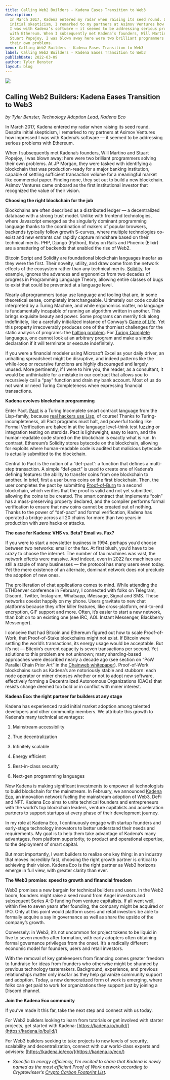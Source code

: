 ```yaml
---
title: Calling Web2 Builders - Kadena Eases Transition to Web3
description:
  In March 2017, Kadena entered my radar when raising its seed round. Despite
  initial skepticism, I remarked to my partners at Asimov Ventures how impressed
  I was with Kadena’s software — it seemed to be addressing serious problems
  with Ethereum. When I subsequently met Kadena’s founders, Will Martino and
  Stuart Popejoy, I was blown away here were two brilliant programmers solving
  their own problems.
menu: Calling Web2 Builders - Kadena Eases Transition to Web3
label: Calling Web2 Builders - Kadena Eases Transition to Web3
publishDate: 2022-03-09
author: Tyler Benster
layout: blog
---
```


![](/assets/blog/1_jYzwXoAJq18vJgaOfl9rgA.webp)

## Calling Web2 Builders: Kadena Eases Transition to Web3

_by Tyler Benster, Technology Adoption Lead, Kadena Eco_

In March 2017, Kadena entered my radar when raising its seed round. Despite
initial skepticism, I remarked to my partners at Asimov Ventures how impressed I
was with Kadena’s software — it seemed to be addressing serious problems with
Ethereum.

When I subsequently met Kadena’s founders, Will Martino and Stuart Popejoy, I
was blown away: here were two brilliant programmers solving their own problems.
At JP Morgan, they were tasked with identifying a blockchain that was
production-ready for a major banking institution, capable of settling sufficient
transaction volume for a meaningful market like commercial paper. Finding none,
they set out to build a new blockchain. Asimov Ventures came onboard as the
first institutional investor that recognized the value of their vision.

**Choosing the right blockchain for the job**

Blockchains are often described as a distributed ledger — a decentralized
database with a strong trust model. Unlike with frontend technologies, where
Javascript emerged as the singularly dominant programming language thanks to the
coordination of makers of popular browsers, backends typically follow growth
S-curves, where multiple technologies co-exist and new entrants can rapidly
capture mindshare based on their technical merits. PHP, Django (Python), Ruby on
Rails and Phoenix (Elixir) are a smattering of backends that enabled the rise of
Web2.

Bitcoin Script and Solidity are foundational blockchain languages insofar as
they were the first. Their novelty, utility, and draw come from the network
effects of the ecosystem rather than any technical merits.
[Solidity](https://en.wikipedia.org/wiki/Solidity), for example, ignores the
advances and ergonomics from two decades of progress in Programming Language
Theory, allowing entire classes of bugs to exist that could be prevented at a
language level.

Nearly all programmers today use language and tooling that are, in some
theoretical sense, completely interchangeable. Ultimately our code could be
interpreted by a Turing Machine, and while ergonomics matter, no language is
fundamentally incapable of running an algorithm written in another. This brings
exquisite beauty and power. Some programs can merrily tick along indefinitely,
like a carefully initialized instance of Conway’s
[Game of Life](https://playgameoflife.com/). Yet this property irrecoverably
produces one of the thorniest challenges for the static analysis of programs:
the [halting problem](https://brilliant.org/wiki/halting-problem/). For
[Turing Complete](https://academy.binance.com/en/glossary/turing-complete)
languages, one cannot look at an arbitrary program and make a simple declaration
if it will terminate or execute indefinitely.

If you were a financial modeler using Microsoft Excel as your daily driver, an
unhalting spreadsheet might be disruptive, and indeed patterns like the
while-loop or recursive functions are highly discouraged and largely unused.
More pertinently, if I were to hire you, the reader, as a consultant, it would
be unthinkable for a mistake in our contract that allows you to recursively call
a “pay” function and drain my bank account. Most of us do not want or need
Turing Completeness when expressing financial transactions.

**Kadena evolves blockchain programming**

Enter Pact. [Pact](https://medium.com/kadena-io/tagged/pact) is a Turing
Incomplete smart contract language from the Lisp-family, because
[real hackers use Lisp](http://www.paulgraham.com/avg.html), of course! Thanks
to Turing-incompleteness, all Pact programs must halt, and powerful tooling like
Formal Verification are baked in at the language level–think test fuzzing or
integration testing on steroids. Pact is lightweight, easy to learn, and the
human-readable code stored on the blockchain is exactly what is run. In
contrast, Ethereum’s Solidity stores bytecode on the blockchain, allowing for
exploits where human-readable code is audited but malicious bytecode is actually
submitted to the blockchain.

Central to Pact is the notion of a “def-pact”: a function that defines a
multi-step transaction. A simple “def-pact” is used to create one of Kadena’s
defining features: the ability to transfer coins from one blockchain to another.
In brief, first a user burns coins on the first blockchain. Then, the user
completes the pact by submitting
[Proof-of-Burn](https://www.investopedia.com/terms/p/proof-burn-cryptocurrency.asp#:~:text=Proof%20of%20burn%20%20is,%E2%80%9Cburn%E2%80%9D%20virtual%20currency%20tokens.)
to a second blockchain, which verifies that the proof is valid and not yet
submitted, allowing the coins to be created. The smart contract that implements
“coin” has a mass-preserving property declared, and the compiler performs formal
verification to ensure that new coins cannot be created out of nothing. Thanks
to the power of “def-pact” and formal verification, Kadena has operated a bridge
across all 20 chains for more than two years in production with _zero_ hacks or
attacks.

**The case for Kadena: VHS vs. Beta? Email vs. Fax?**

If you were to start a newsletter business in 1994, perhaps you’d choose between
two networks: email or the fax. At first blush, you’d have to be crazy to choose
the internet. The number of fax machines was vast, the network effects were
massive. And indeed, even in 2022 fax machines are still a staple of many
businesses — the protocol has many users even today. Yet the mere existence of
an alternate, dominant network does not preclude the adoption of new ones.

The proliferation of chat applications comes to mind. While attending the
ETHDenver conference in February, I connected with folks on Telegram, Discord,
Twitter, Instagram, Whatsapp, iMessage, Signal and SMS. These networks coexist
happily on my phone. Users gravitate to new chat platforms because they offer
killer features, like cross-platform, end-to-end encryption, GIF support and
more. Often, it’s easier to start a new network, than bolt on to an existing one
(see IRC, AOL Instant Messenger, Blackberry Messenger).

I conceive that had Bitcoin and Ethereum figured out how to scale Proof-of-Work,
that Proof-of-Stake blockchains might not exist. If Bitcoin were settling the
world’s transactions, its energy usage would be acceptable. But it’s not —
Bitcoin’s current capacity is seven transactions per second. Yet solutions to
this problem are not unknown; many sharding-based approaches were described
nearly a decade ago (see section on “PoW Parallel Chain Prior Art” in the
[Chainweb whitepaper](https://docs.kadena.io/basics/whitepapers/chainweb-layer-1)).
Proof-of-Work blockchains such as Kadena’s are notoriously stable and stubborn:
each node operator or miner chooses whether or not to adopt new software,
effectively forming a Decentralized Autonomous Organizations (DAOs) that resists
change deemed too bold or in conflict with miner interest.

**Kadena Eco: the right partner for builders at any stage**

Kadena has experienced rapid initial market adoption among talented developers
and other community members. We attribute this growth to Kadena’s many technical
advantages:

1.  Mainstream accessibility

2.  True decentralization

3.  Infinitely scalable

4.  Energy efficient

5.  Best-in-class security

6.  Next-gen programming languages

Now Kadena is making significant investments to empower all technologists to
build blockchain for the mainstream. In February, we announced
[Kadena Eco](https://medium.com/kadena-io/turbocharging-mainstream-adoption-with-kadena-eco-c6f4a2da1009),
an innovation network fueling the mainstream adoption of Web3, DeFi and NFT.
Kadena Eco aims to unite technical founders and entrepreneurs with the world’s
top blockchain leaders, venture capitalists and acceleration partners to support
startups at every phase of their development journey.

In my role at Kadena Eco, I continuously engage with startup founders and
early-stage technology innovators to better understand their needs and
requirements. My goal is to help them take advantage of Kadena’s many
advantages, from platform superiority, to product and operational expertise, to
the deployment of smart capital.

But most importantly, I want builders to realize one key thing: in an industry
that moves incredibly fast, choosing the right growth partner is critical to
achieving their vision. Kadena Eco is the right partner as Web3 horizons emerge
in full view, with greater clarity than ever.

**The Web3 promise: speed to growth and financial freedom**

Web3 promises a new bargain for technical builders and users. In the Web2 boom,
founders might raise a seed round from Angel investors and subsequent Series A-D
funding from venture capitalists. If all went well, within five to seven years
after founding, the company might be acquired or IPO. Only at this point would
platform users and retail investors be able to formally acquire a say in
governance as well as share the upside of the company’s growth.

Conversely: in Web3, it’s not uncommon for project tokens to be liquid in five
to seven _months_ after formation, with early adopters often obtaining formal
governance privileges from the onset. It’s a radically different economic model
for founders, users and retail investors.

With the removal of key gatekeepers from financing comes greater freedom to
fundraise for ideas from founders who otherwise might be shunned by previous
technology tastemakers. Background, experience, and previous relationships
matter only insofar as they help galvanize community support and adoption.
Today, a new democratized form of work is emerging, where folks can get paid to
work for organizations they support just by joining a Discord channel.

**Join the Kadena Eco community**

If you’ve made it this far, take the next step and connect with us today.

For Web2 builders looking to learn from tutorials or get involved with starter
projects, get started with Kadena:
[https://kadena.io/build/](https://kadena.io/build/)

For Web3 builders seeking to take projects to new levels of security,
scalability and decentralization, connect with our world-class experts and
advisors: [https://kadena.io/eco/](https://kadena.io/eco/)

- _Specific to energy efficiency, I’m excited to share that Kadena is newly
  named as the most efficient Proof of Work network according to Cryptowisser’s
  [Crypto Carbon Footprint List](https://www.cryptowisser.com/crypto-carbon-footprint/)._
